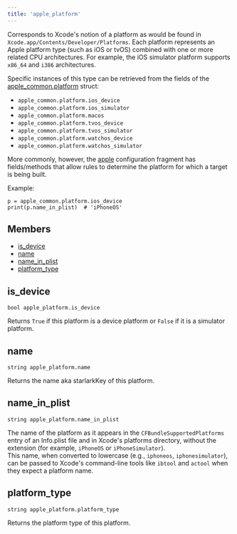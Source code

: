 ```yaml
---
title: 'apple_platform'
---
```



Corresponds to Xcode's notion of a platform as would be found in `Xcode.app/Contents/Developer/Platforms`. Each platform represents an Apple platform type (such as iOS or tvOS) combined with one or more related CPU architectures. For example, the iOS simulator platform supports `x86_64` and `i386` architectures.

Specific instances of this type can be retrieved from the fields of the [apple\_common.platform](../toplevel/apple_common.html#platform) struct:  

* `apple_common.platform.ios_device`
* `apple_common.platform.ios_simulator`
* `apple_common.platform.macos`
* `apple_common.platform.tvos_device`
* `apple_common.platform.tvos_simulator`
* `apple_common.platform.watchos_device`
* `apple_common.platform.watchos_simulator`

More commonly, however, the [apple](../fragments/apple.mdx) configuration fragment has fields/methods that allow rules to determine the platform for which a target is being built.

Example:  

```
p = apple_common.platform.ios_device
print(p.name_in_plist)  # 'iPhoneOS'
```

## Members

* [is\_device](#is_device)
* [name](#name)
* [name\_in\_plist](#name_in_plist)
* [platform\_type](#platform_type)

## is\_device

```
bool apple_platform.is_device
```

Returns `True` if this platform is a device platform or `False` if it is a simulator platform.

## name

```
string apple_platform.name
```

Returns the name aka starlarkKey of this platform.

## name\_in\_plist

```
string apple_platform.name_in_plist
```

The name of the platform as it appears in the `CFBundleSupportedPlatforms` entry of an Info.plist file and in Xcode's platforms directory, without the extension (for example, `iPhoneOS` or `iPhoneSimulator`).  
This name, when converted to lowercase (e.g., `iphoneos`, `iphonesimulator`), can be passed to Xcode's command-line tools like `ibtool` and `actool` when they expect a platform name.

## platform\_type

```
string apple_platform.platform_type
```

Returns the platform type of this platform.